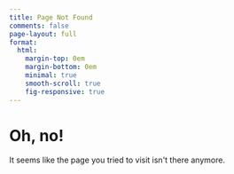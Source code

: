 ```yaml
---
title: Page Not Found
comments: false
page-layout: full
format:
  html:
    margin-top: 0em
    margin-bottom: 0em
    minimal: true
    smooth-scroll: true
    fig-responsive: true
---
```


::: {.column-screen}
```{=html}
<link rel="stylesheet" href="styles/landing_page.scss">
<link rel="stylesheet" href="styles/landing_page.css">
<link rel="stylesheet" href="styles/404.css">

<div class="hero section_padding">
    <div class="hero_content">
        <h1><span class="gradient_text">Oh, no!</span></h1>
        <p>It seems like the page you tried to visit isn't there anymore.</p>
    </div>
</div>
```
:::
